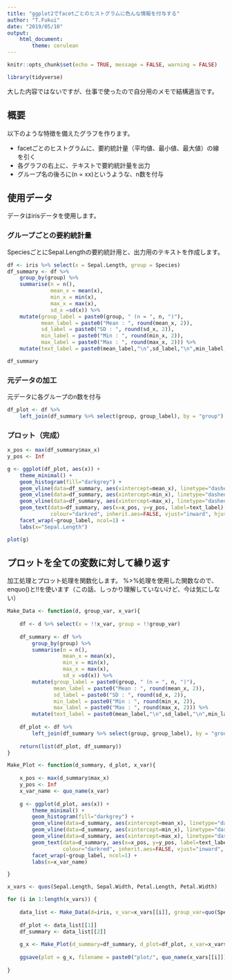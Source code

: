 ```yaml
---
title: "ggplot2でfacetごとのヒストグラムに色んな情報を付与する"
author: "T.Fukui"
date: "2019/05/10"
output: 
    html_document:
        theme: cerulean
---
```


```r
knitr::opts_chunk$set(echo = TRUE, message = FALSE, warning = FALSE)
```

```r
library(tidyverse)
```

大した内容ではないですが、仕事で使ったので自分用のメモで結構適当です。

## 概要
以下のような特徴を備えたグラフを作ります。

* facetごとのヒストグラムに、要約統計量（平均値、最小値、最大値）の線を引く
* 各グラフの右上に、テキストで要約統計量を出力
* グループ名の後ろに(n = xx)というような、n数を付与

## 使用データ
データはirisデータを使用します。

### グループごとの要約統計量
SpeciesごとにSepal.Lengthの要約統計用と、出力用のテキストを作成します。

```r
df <- iris %>% select(x = Sepal.Length, group = Species)
df_summary <- df %>% 
    group_by(group) %>% 
    summarise(n = n(),
              mean_x = mean(x),
              min_x = min(x),
              max_x = max(x),
              sd_x =sd(x)) %>% 
    mutate(group_label = paste0(group, " (n = ", n, ")"),
           mean_label = paste0("Mean : ", round(mean_x, 2)),
           sd_label = paste0("SD : ", round(sd_x, 2)),
           min_label = paste0("Min : ", round(min_x, 2)),
           max_label = paste0("Max : ", round(max_x, 2))) %>% 
    mutate(text_label = paste0(mean_label,"\n",sd_label,"\n",min_label,"\n",max_label))
```

```r
df_summary
```

### 元データの加工
元データに各グループのn数を付与

```r
df_plot <- df %>% 
    left_join(df_summary %>% select(group, group_label), by = "group")
```

### プロット（完成）
```r
x_pos <- max(df_summary$max_x)
y_pos <- Inf

g <- ggplot(df_plot, aes(x)) + 
    theme_minimal() +
    geom_histogram(fill="darkgrey") + 
    geom_vline(data=df_summary, aes(xintercept=mean_x), linetype="dashed", color="darkred") + 
    geom_vline(data=df_summary, aes(xintercept=min_x), linetype="dashed", color="darkred") + 
    geom_vline(data=df_summary, aes(xintercept=max_x), linetype="dashed", color="darkred") + 
    geom_text(data=df_summary, aes(x=x_pos, y=y_pos, label=text_label),
              colour="darkred", inherit.aes=FALSE, vjust="inward", hjust="inward") +
    facet_wrap(~group_label, ncol=1) +
    labs(x="Sepal.Length")

plot(g)
```

## プロットを全ての変数に対して繰り返す

加工処理とプロット処理を関数化します。 %>%処理を使用した関数なので、enquo()と!!を使います（この話、しっかり理解していないけど、今は気にしない）

```r
Make_Data <- function(d, group_var, x_var){
    
    df <- d %>% select(x = !!x_var, group = !!group_var)
    
    df_summary <- df %>% 
        group_by(group) %>% 
        summarise(n = n(),
                  mean_x = mean(x),
                  min_x = min(x),
                  max_x = max(x),
                  sd_x =sd(x)) %>% 
        mutate(group_label = paste0(group, " (n = ", n, ")"),
               mean_label = paste0("Mean : ", round(mean_x, 2)),
               sd_label = paste0("SD : ", round(sd_x, 2)),
               min_label = paste0("Min : ", round(min_x, 2)),
               max_label = paste0("Max : ", round(max_x, 2))) %>% 
        mutate(text_label = paste0(mean_label,"\n",sd_label,"\n",min_label,"\n",max_label))
    
    df_plot <- df %>% 
        left_join(df_summary %>% select(group, group_label), by = "group")
    
    return(list(df_plot, df_summary))
}
```

```r
Make_Plot <- function(d_summary, d_plot, x_var){
    
    x_pos <- max(d_summary$max_x)
    y_pos <- Inf
    x_var_name <- quo_name(x_var)
    
    g <- ggplot(d_plot, aes(x)) + 
        theme_minimal() +
        geom_histogram(fill="darkgrey") + 
        geom_vline(data=d_summary, aes(xintercept=mean_x), linetype="dashed", color="darkred") + 
        geom_vline(data=d_summary, aes(xintercept=min_x), linetype="dashed", color="darkred") +
        geom_vline(data=d_summary, aes(xintercept=max_x), linetype="dashed", color="darkred") + 
        geom_text(data=d_summary, aes(x=x_pos, y=y_pos, label=text_label),
                  colour="darkred", inherit.aes=FALSE, vjust="inward", hjust="inward") +
        facet_wrap(~group_label, ncol=1) +
        labs(x=x_var_name)

}
```

```r
x_vars <- quos(Sepal.Length, Sepal.Width, Petal.Length, Petal.Width)

for (i in 1:length(x_vars)) {
    
    data_list <- Make_Data(d=iris, x_var=x_vars[[i]], group_var=quo(Species))
    
    df_plot <- data_list[[1]]
    df_summary <- data_list[[2]]
    
    g_x <- Make_Plot(d_summary=df_summary, d_plot=df_plot, x_var=x_vars[[i]])
    
    ggsave(plot = g_x, filename = paste0("plot/", quo_name(x_vars[[i]]), ".png"))
    
}
```
